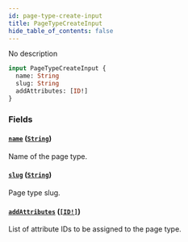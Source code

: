 ```yaml
---
id: page-type-create-input
title: PageTypeCreateInput
hide_table_of_contents: false
---
```


No description

```graphql
input PageTypeCreateInput {
  name: String
  slug: String
  addAttributes: [ID!]
}
```

### Fields

#### [`name`](#) ([`String`](../../../developer/api-reference/scalars/string))

Name of the page type.

#### [`slug`](#) ([`String`](../../../developer/api-reference/scalars/string))

Page type slug.

#### [`addAttributes`](#) ([`[ID!]`](../../../developer/api-reference/scalars/id))

List of attribute IDs to be assigned to the page type.
